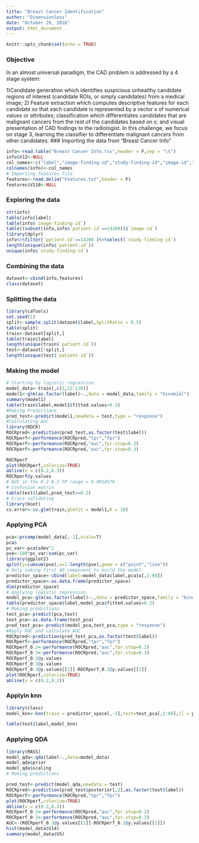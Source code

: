 ```yaml
---
title: "Breast Cancer Identification"
author: "Dimensionless"
date: "October 29, 2016"
output: html_document
---
```


```r
knitr::opts_chunk$set(echo = TRUE)
```
### Objective 
In an almost universal paradigm, the CAD problem is addressed by a 4 stage system:

1)Candidate generation which identifies suspicious unhealthy candidate regions of interest (candidate ROIs, or simply candidates) from a medical image;
2) Feature extraction which computes descriptive features for each candidate so that each candidate is represented by a vector x of numerical values or attributes;
classification which differentiates candidates that are malignant cancers from the rest of the candidates based on x; and
visual presentation of CAD findings to the radiologist.
In this challenge, we focus on stage 3, learning the classifier to differentiate malignant cancers from other candidates.
### Importing the data from "Breast Cancer Info"
```r
info<-read.table("Breast Cancer Info.tsv",header = F,sep = "\t")
info$V12<-NULL
col_names<-c("label","image-finding-id","study-finding-id","image-id","patient-id","leftbreast","MLO","x-location","y-location","x-nipple-location","y-nipple-location")
colnames(info)<-col_names
# Importing features file
features<-read.delim("Features.txt",header = F)
features$V118<-NULL
```
### Exploring the data
```r
str(info)
table(info$label)
table(info$`image-finding-id`)
table((subset(info,info$`patient-id`==14280))$`image-id`)
library(dplyr)
info%>%filter(`patient-id`==14280 )%>%select(`study-finding-id`)
length(unique(info$`patient-id`))
unique(info$`study-finding-id`)
```
### Combining the data
```r
dataset<-cbind(info,features)
class(dataset)
```
### Splitting the data
```r
library(caTools)
set.seed(1)
split<-sample.split(dataset$label,SplitRatio = 0.5)
table(split)
train<-dataset[split,]
table(train$label)
length(unique(train$`patient-id`))
test<-dataset[!split,]
length(unique(test$`patient-id`))
```
### Making the model
```r
# Starting by logistic regression
model_data<-train[,c(1,12:128)]
model1<-glm(as.factor(label)~.,data = model_data,family = "binomial")
summary(model1)
table(train$label,model1$fitted.values>0.2)
#Making Predictions
pred_test<-predict(model1,newdata = test,type = "response")
#Calculating AUC
library(ROCR)
ROCRpred<-prediction(pred_test,as.factor(test$label))
ROCRperf<-performance(ROCRpred,"tpr","fpr")
ROCRperf<-performance(ROCRpred,"auc",fpr.stop=0.2)
ROCRperf<-performance(ROCRpred,"auc",fpr.stop=0.3)

ROCRperf
plot(ROCRperf,colorize=TRUE)
abline(v = c(0.2,0.3))
ROCRperf@y.values
# AUC in the 0.2-0.3 FP range = 0.0914576
# Confusion matrix
table(test$label,pred_test>=0.2)
# Cross validating
library(boot)
cv.error<-cv.glm(train,glmfit = model1,K = 10)
```
### Applying PCA
```r
pca<-prcomp(model_data[,-1],scale=T)
pca$
pc_var<-pca$sdev^2
pve<-100*pc_var/sum(pc_var)
library(ggplot2)
qplot(y=cumsum(pve),x=1:length(pve),geom = c("point","line"))
# Only taking first 60 component to build the model.
predictor_space<-cbind(label=model_data$label,pca$x[,1:60])
predictor_space<-as.data.frame(predictor_space)
dim(predictor_space)
# Applying logistic regression 
model_pca<-glm(as.factor(label)~.,data = predictor_space,family = "binomial")
table(predictor_space$label,model_pca$fitted.values>0.2)
# Making predictions
test_pca<-predict(pca,test)
test_pca<-as.data.frame(test_pca)
pred_test_pca<-predict(model_pca,test_pca,type = "response")
#Apply ROC and calculate AUC 
ROCRpred<-prediction(pred_test_pca,as.factor(test$label))
ROCRperf<-performance(ROCRpred,"tpr","fpr")
ROCRperf_0.2<-performance(ROCRpred,"auc",fpr.stop=0.2)
ROCRperf_0.3<-performance(ROCRpred,"auc",fpr.stop=0.3)
ROCRperf_0.2@y.values
ROCRperf_0.3@y.values
ROCRperf_0.3@y.values[[1]]-ROCRperf_0.2@y.values[[1]]
plot(ROCRperf,colorize=TRUE)
abline(v = c(0.2,0.3))
```
### Applyin knn 
```r
library(class)
model_knn<-knn(train = predictor_space[,-1],test=test_pca[,1:60],cl = predictor_space$label,k = 1)

table(test$label,model_knn)
```
### Applying QDA
```r
library(MASS)
model_qda<-qda(label~.,data=model_data)
model_qda$prior
model_qda$scaling
# Making predictions 

pred_test<-predict(model_qda,newdata = test)
ROCRpred<-prediction(pred_test$posterior[,2],as.factor(test$label))
ROCRperf<-performance(ROCRpred,"tpr","fpr")
plot(ROCRperf,colorize=TRUE)
abline(v = c(0.2,0.3))
ROCRperf_0.2<-performance(ROCRpred,"auc",fpr.stop=0.2)
ROCRperf_0.3<-performance(ROCRpred,"auc",fpr.stop=0.3)
AUC<-(ROCRperf_0.3@y.values[[1]]-ROCRperf_0.2@y.values[[1]])
hist(model_data$V14)
summary(model_data$V5)
```
